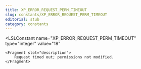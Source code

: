 ```yaml
---
title: XP_ERROR_REQUEST_PERM_TIMEOUT
slug: constants/XP_ERROR_REQUEST_PERM_TIMEOUT
editorial: stub
category: constants
---
```


<LSLConstant
	name="XP_ERROR_REQUEST_PERM_TIMEOUT"
	type="integer"
	value="18"
>
	<Fragment slot="description">
		Request timed out; permissions not modified.
	</Fragment>
</LSLConstant>
